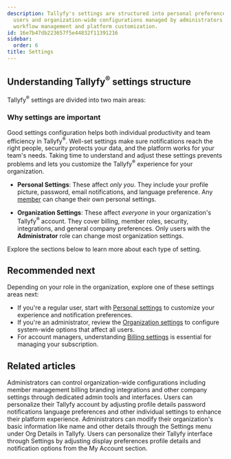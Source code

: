 ```yaml
---
description: Tallyfy's settings are structured into personal preferences for individual
  users and organization-wide configurations managed by administrators to ensure efficient
  workflow management and platform customization.
id: 16e7b47db223657f5e44832f11391216
sidebar:
  order: 6
title: Settings
---
```


## Understanding Tallyfy<sup>®</sup> settings structure

Tallyfy<sup>®</sup> settings are divided into two main areas:

### Why settings are important

Good settings configuration helps both individual productivity and team efficiency in Tallyfy<sup>®</sup>. Well-set settings make sure notifications reach the right people, security protects your data, and the platform works for your team's needs. Taking time to understand and adjust these settings prevents problems and lets you customize the Tallyfy<sup>®</sup> experience for your organization.

*   **Personal Settings**: These affect *only you*. They include your profile picture, password, email notifications, and language preference. Any [member](/products/pro/documenting/members/) can change their own personal settings.

*   **Organization Settings**: These affect *everyone* in your organization's Tallyfy<sup>®</sup> account. They cover billing, member roles, security, integrations, and general company preferences. Only users with the **Administrator** role can change most organization settings.

Explore the sections below to learn more about each type of setting.


<PageTree />

## Recommended next

Depending on your role in the organization, explore one of these settings areas next:

- If you're a regular user, start with [Personal settings](/products/pro/settings/personal-settings/) to customize your experience and notification preferences.
- If you're an administrator, review the [Organization settings](/products/pro/settings/org-settings/) to configure system-wide options that affect all users.
- For account managers, understanding [Billing settings](/products/pro/settings/billing/) is essential for managing your subscription.


## Related articles
<CardGrid>
<LinkTitleCard header="<b>Settings > Organization settings</b>" href="/products/pro/settings/org-settings/" > Administrators can control organization-wide configurations including member management billing branding integrations and other company settings through dedicated admin tools and interfaces. </LinkTitleCard>
<LinkTitleCard header="<b>Settings > Personal settings</b>" href="/products/pro/settings/personal-settings/" > Users can personalize their Tallyfy account by adjusting profile details password notifications language preferences and other individual settings to enhance their platform experience. </LinkTitleCard>
<LinkTitleCard header="<b>Org Settings > Update organization details</b>" href="/products/pro/settings/org-settings/how-can-i-update-my-organization-details/" > Administrators can modify their organization's basic information like name and other details through the Settings menu under Org Details in Tallyfy. </LinkTitleCard>
<LinkTitleCard header="<b>Personal Settings > Personalization settings</b>" href="/products/pro/settings/personal-settings/personalization-settings/" > Users can personalize their Tallyfy interface through Settings by adjusting display preferences profile details and notification options from the My Account section. </LinkTitleCard>
</CardGrid>